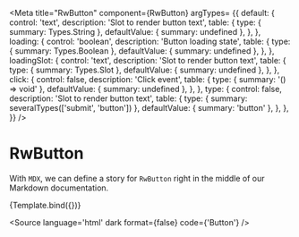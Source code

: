 
<Meta
  title="RwButton"
  component={RwButton}
  argTypes= {{
    default: {
      control: 'text',
      description: 'Slot to render button text',
      table: {
        type: { summary: Types.String },
        defaultValue: { summary: undefined },
      },
    },
    loading: {
      control: 'boolean',
      description: 'Button loading state',
      table: {
        type: { summary: Types.Boolean },
        defaultValue: { summary: undefined },
      },
    },
    loadingSlot: {
      control: 'text',
      description: 'Slot to render button text',
      table: {
        type: { summary: Types.Slot },
        defaultValue: { summary: undefined },
      },
    },
    click: {
      control: false,
      description: 'Click event',
      table: {
        type: { summary: '() => void' },
        defaultValue: { summary: undefined },
      },
    },
    type: {
      control: false,
      description: 'Slot to render button text',
      table: {
        type: { summary: severalTypes(['submit', 'button']) },
        defaultValue: { summary: 'button' },
      },
    },
  }}
/>


# RwButton

With `MDX`, we can define a story for `RwButton` right in the middle of our
Markdown documentation.

<Canvas withSource='none'>
  <Story
    name="Default"
    args={{
      default: 'Button',
    }}
  >
    {Template.bind({})}
  </Story>
</Canvas>

<Source
  language='html'
  dark
  format={false}
  code={'<RwButton>Button</RwButton>'}
/>

<ArgsTable story="Default" />
